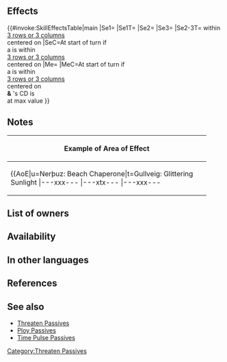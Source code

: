 {{Passive
|name=Beast Threaten
|type=C
|exclusive=0
|canUseWeapon={{WeaponList|Beast}}
|canUseMove={{MoveList|All}}
|properties=random_owner
|1name=Beast Threaten
|1tagid=SID_獣の威嚇
|1effect=At start of turn, inflicts Def-7 and【Panic】 on foes within 3 rows or 3 columns centered on unit through their next actions.<br><br>At start of turn, if any foe is within 3 rows or 3 columns centered on unit, grants Atk+6 to unit for 1 turn, and also, if Special cooldown count is at its maximum value, grants Special cooldown count-1 to unit.<br><br>【Panic】<br>Converts bonuses on target into penalties through its next action.
|1cost=300
|1required=Threaten Def 3
}}
==Effects==
{{#invoke:SkillEffectsTable|main
|Se1={{Eft|Bonuses|Atk|6}}
|Se1T={{Tgt|Unit}}
|Se2={{Eft|Penalties|Def|7}}
|Se3={{SEt|Panic}}
|Se2-3T={{Tgt|Foes}} within<br>[[3 rows or 3 columns]]<br>centered on {{Tgt|Unit}}
|SeC=At start of turn if<br>a {{Tgt|Foe}} is within<br>[[3 rows or 3 columns]]<br>centered on {{Tgt|Unit}}
|Me={{Eft|Reduce Cooldown|1}}
|MeC=At start of turn if<br>a {{Tgt|Foe}} is within<br>[[3 rows or 3 columns]]<br>centered on {{Tgt|Unit}}<br>'''&''' {{Tgt|Unit}}'s CD is<br>at max value
}}

==Notes==
{{Penalties}}
{{Panic}}
{{Bonuses}}
{{Start of turn Special modification}}
{|class="wikitable default mw-collapsible" 
!Example of Area of Effect
|-
|align="middle" style="max-width:450px;margin:auto"|{{AoE|u=Nerþuz: Beach Chaperone|t=Gullveig: Glittering Sunlight
|---xxx---
|---xtx---
|---xxx---
|xxxxxxxxx
|xxxxuxxxx
|xxxxxxxxx
|---xxx---
|---xxx---
|---xxx---
}}
|}
==List of owners==
{{Skill Hero List}}
==Availability==
{{PassiveFocusList}}
{{PassiveDistributionList}}
{{PassiveCombatManualList}}
==In other languages==
{{OtherLanguages
|japanese=獣の威嚇
|german=Bestiengefahr
|spanishEU=Reducción bestial
|spanishLA=Reducir bestia
|french=Bête réduite
|italian=Minaccia bestiale
|chineseTW=獸之威嚇
|portuguese=Ameaça feroz
}}
==References==
<references/>
==See also==
{{See also skills|cond=(Description LIKE '%at start of turn%inflicts%-%columns%' OR Description LIKE '%at start of turn%if a foe%columns%') AND Exclusive='1'}}
* [[Threaten Passives]]
* [[Ploy Passives]]
* [[Time Pulse Passives]]
{{Passives Navbox|C}}
[[Category:Threaten Passives]]